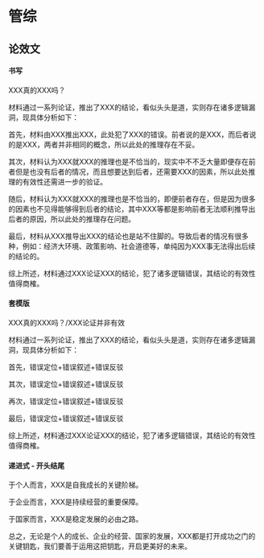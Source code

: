 # 管综

## 论效文

#### 书写

XXX真的XXX吗？

材料通过一系列论证，推出了XXX的结论，看似头头是道，实则存在诸多逻辑漏洞，现具体分析如下：

首先，材料由XXX推出XXX，此处犯了XXX的错误。前者说的是XXX，而后者说的是XXX，两者并非相同的概念，所以此处的推理存在不妥。

其次，材料认为XXX就XXX的推理也是不恰当的，现实中不不乏大量即便存在前者但是也没有后者的情况，而且想要达到后者，还需要XXX的因素，所以此处推理的有效性还需进一步的验证。

随后，材料认为XXX就XXX的推理也是不恰当的，即便前者存在，但是因为很多的因素也不见得能够得到后者的结论，其中XXX等都是影响前者无法顺利推导出后者的原因，所以此处的推理存在问题。

最后，材料从XXX推导出XXX的结论也是站不住脚的。导致后者的情况有很多种，例如：经济大环境、政策影响、社会道德等，单纯因为XXX事无法得出后续的结论的。

综上所述，材料通过XXX论证XXX的结论，犯了诸多逻辑错误，其结论的有效性值得商榷。

#### 套模版

XXX真的XXX吗？/XXX论证并非有效

材料通过一系列论证，推出了XXX的结论，看似头头是道，实则存在诸多逻辑漏洞，现具体分析如下：

首先，错误定位+错误叙述+错误反驳

其次，错误定位+错误叙述+错误反驳

再次，错误定位+错误叙述+错误反驳 

最后，错误定位+错误叙述+错误反驳

综上所述，材料通过XXX论证XXX的结论，犯了诸多逻辑错误，其结论的有效性值得商榷。

#### 递进式 - 开头结尾

于个人而言，XXX是自我成长的关键阶梯。

于企业而言，XXX是持续经营的重要保障。

于国家而言，XXX是稳定发展的必由之路。

总之，无论是个人的成长、企业的经营、国家的发展，XXX都是打开成功之门的关键钥匙，我们要善于运用这把钥匙，开启更美好的未来。